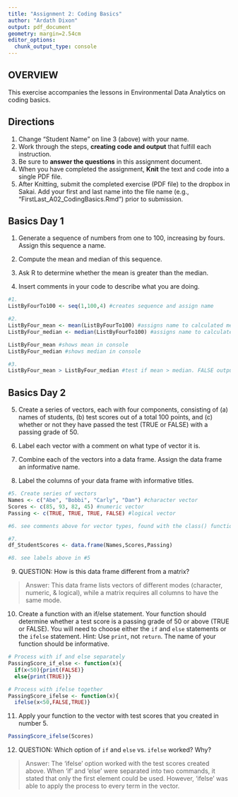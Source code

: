 ```yaml
---
title: "Assignment 2: Coding Basics"
author: "Ardath Dixon"
output: pdf_document
geometry: margin=2.54cm
editor_options: 
  chunk_output_type: console
---
```


## OVERVIEW

This exercise accompanies the lessons in Environmental Data Analytics on coding basics. 

## Directions
1. Change "Student Name" on line 3 (above) with your name.
2. Work through the steps, **creating code and output** that fulfill each instruction.
3. Be sure to **answer the questions** in this assignment document.
4. When you have completed the assignment, **Knit** the text and code into a single PDF file.
5. After Knitting, submit the completed exercise (PDF file) to the dropbox in Sakai. Add your first and last name into the file name (e.g., "FirstLast_A02_CodingBasics.Rmd") prior to submission.



## Basics Day 1

1. Generate a sequence of numbers from one to 100, increasing by fours. Assign this sequence a name. 

2. Compute the mean and median of this sequence. 

3. Ask R to determine whether the mean is greater than the median. 

4. Insert comments in your code to describe what you are doing.

```r
#1. 
ListByFourTo100 <- seq(1,100,4) #creates sequence and assign name

#2. 
ListByFour_mean <- mean(ListByFourTo100) #assigns name to calculated mean
ListByFour_median <- median(ListByFourTo100) #assigns name to calculated median

ListByFour_mean #shows mean in console
ListByFour_median #shows median in console

#3. 
ListByFour_mean > ListByFour_median #test if mean > median. FALSE output since both are 49

```

## Basics Day 2

5. Create a series of vectors, each with four components, consisting of (a) names of students, (b) test scores out of a total 100 points, and (c) whether or not they have passed the test (TRUE or FALSE) with a passing grade of 50.

6. Label each vector with a comment on what type of vector it is.

7. Combine each of the vectors into a data frame. Assign the data frame an informative name.

8. Label the columns of your data frame with informative titles.

```r
#5. Create series of vectors
Names <- c("Abe", "Bobbi", "Carly", "Dan") #character vector
Scores <- c(85, 93, 82, 45) #numeric vector
Passing <- c(TRUE, TRUE, TRUE, FALSE) #logical vector

#6. see comments above for vector types, found with the class() function

#7.
df_StudentScores <- data.frame(Names,Scores,Passing)

#8. see labels above in #5

```

9. QUESTION: How is this data frame different from a matrix?

> Answer: This data frame lists vectors of different modes (character, numeric, & logical), while a matrix requires all columns to have the same mode. 

10. Create a function with an if/else statement. Your function should determine whether a test score is a passing grade of 50 or above (TRUE or FALSE). You will need to choose either the `if` and `else` statements or the `ifelse` statement. Hint: Use `print`, not `return`. The name of your function should be informative.

```r
# Process with if and else separately
PassingScore_if_else <- function(x){
  if(x<50){print(FALSE)}
  else{print(TRUE)}}

# Process with ifelse together
PassingScore_ifelse <- function(x){
  ifelse(x<50,FALSE,TRUE)}

```
11. Apply your function to the vector with test scores that you created in number 5. 

```r
PassingScore_ifelse(Scores)
```

12. QUESTION: Which option of `if` and `else` vs. `ifelse` worked? Why?

> Answer: The 'ifelse' option worked with the test scores created above. When 'if' and 'else' were separated into two commands, it stated that only the first element could be used. However, 'ifelse' was able to apply the process to every term in the vector.
